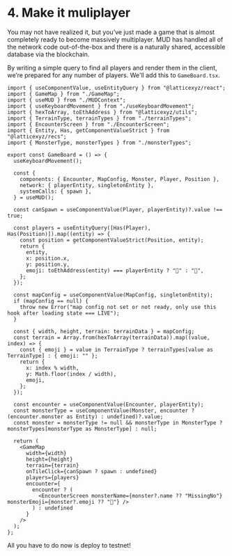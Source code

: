 
# 4. Make it muliplayer

You may not have realized it, but you’ve just made a game that is almost completely ready to become massively multiplayer. MUD has handled all of the network code out-of-the-box and there is a naturally shared, accessible database via the blockchain.

By writing a simple query to find all players and render them in the client, we’re prepared for any number of players. We'll add this to `GameBoard.tsx`.

<CollapseCode>

```tsx filename="GameBoard.tsx" {1,5,8,22-30,57} copy showLineNumbers
import { useComponentValue, useEntityQuery } from "@latticexyz/react";
import { GameMap } from "./GameMap";
import { useMUD } from "./MUDContext";
import { useKeyboardMovement } from "./useKeyboardMovement";
import { hexToArray, toEthAddress } from "@latticexyz/utils";
import { TerrainType, terrainTypes } from "./terrainTypes";
import { EncounterScreen } from "./EncounterScreen";
import { Entity, Has, getComponentValueStrict } from "@latticexyz/recs";
import { MonsterType, monsterTypes } from "./monsterTypes";

export const GameBoard = () => {
  useKeyboardMovement();

  const {
    components: { Encounter, MapConfig, Monster, Player, Position },
    network: { playerEntity, singletonEntity },
    systemCalls: { spawn },
  } = useMUD();

  const canSpawn = useComponentValue(Player, playerEntity)?.value !== true;

  const players = useEntityQuery([Has(Player), Has(Position)]).map((entity) => {
    const position = getComponentValueStrict(Position, entity);
    return {
      entity,
      x: position.x,
      y: position.y,
      emoji: toEthAddress(entity) === playerEntity ? "🤠" : "🥸",
    };
  });

  const mapConfig = useComponentValue(MapConfig, singletonEntity);
  if (mapConfig == null) {
    throw new Error("map config not set or not ready, only use this hook after loading state === LIVE");
  }

  const { width, height, terrain: terrainData } = mapConfig;
  const terrain = Array.from(hexToArray(terrainData)).map((value, index) => {
    const { emoji } = value in TerrainType ? terrainTypes[value as TerrainType] : { emoji: "" };
    return {
      x: index % width,
      y: Math.floor(index / width),
      emoji,
    };
  });

  const encounter = useComponentValue(Encounter, playerEntity);
  const monsterType = useComponentValue(Monster, encounter ? (encounter.monster as Entity) : undefined)?.value;
  const monster = monsterType != null && monsterType in MonsterType ? monsterTypes[monsterType as MonsterType] : null;

  return (
    <GameMap
      width={width}
      height={height}
      terrain={terrain}
      onTileClick={canSpawn ? spawn : undefined}
      players={players}
      encounter={
        encounter ? (
          <EncounterScreen monsterName={monster?.name ?? "MissingNo"} monsterEmoji={monster?.emoji ?? "💱"} />
        ) : undefined
      }
    />
  );
};
```

</CollapseCode>

All you have to do now is deploy to testnet!
